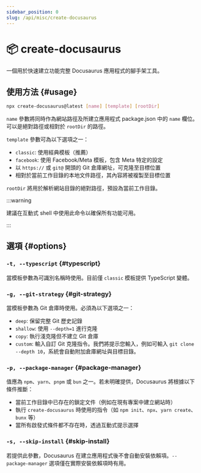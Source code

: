 ```yaml
---
sidebar_position: 0
slug: /api/misc/create-docusaurus
---
```


# 📦 create-docusaurus

一個用於快速建立功能完整 Docusaurus 應用程式的腳手架工具。

## 使用方法 {#usage}

```bash
npx create-docusaurus@latest [name] [template] [rootDir]
```

`name` 參數將同時作為網站路徑及所建立應用程式 package.json 中的 `name` 欄位。可以是絕對路徑或相對於 `rootDir` 的路徑。

`template` 參數可為以下選項之一：

- `classic`: 使用經典模板（推薦）
- `facebook`: 使用 Facebook/Meta 模板，包含 Meta 特定的設定
- 以 `https://` 或 `git@` 開頭的 Git 倉庫網址，可克隆至目標位置
- 相對於當前工作目錄的本地文件路徑，其內容將被複製至目標位置

`rootDir` 將用於解析網站目錄的絕對路徑，預設為當前工作目錄。

:::warning

建議在互動式 shell 中使用此命令以確保所有功能可用。

:::

## 選項 {#options}

### `-t, --typescript` {#typescript}

當模板參數為可識別名稱時使用。目前僅 `classic` 模板提供 TypeScript 變體。

### `-g, --git-strategy` {#git-strategy}

當模板參數為 Git 倉庫時使用。必須為以下選項之一：

- `deep`: 保留完整 Git 歷史記錄
- `shallow`: 使用 `--depth=1` 進行克隆
- `copy`: 執行淺克隆但不建立 Git 倉庫
- `custom`: 輸入自訂 Git 克隆指令。我們將提示您輸入，例如可輸入 `git clone --depth 10`，系統會自動附加倉庫網址與目標目錄。

### `-p, --package-manager` {#package-manager}

值應為 `npm`、`yarn`、`pnpm` 或 `bun` 之一。若未明確提供，Docusaurus 將根據以下條件推斷：

- 當前工作目錄中已存在的鎖定文件（例如在現有專案中建立網站時）
- 執行 `create-docusaurus` 時使用的指令（如 `npm init`、`npx`、`yarn create`、`bunx` 等）
- 當所有啟發式條件都不存在時，透過互動式提示選擇

### `-s, --skip-install` {#skip-install}

若提供此參數，Docusaurus 在建立應用程式後不會自動安裝依賴項。`--package-manager` 選項僅在實際安裝依賴項時有用。